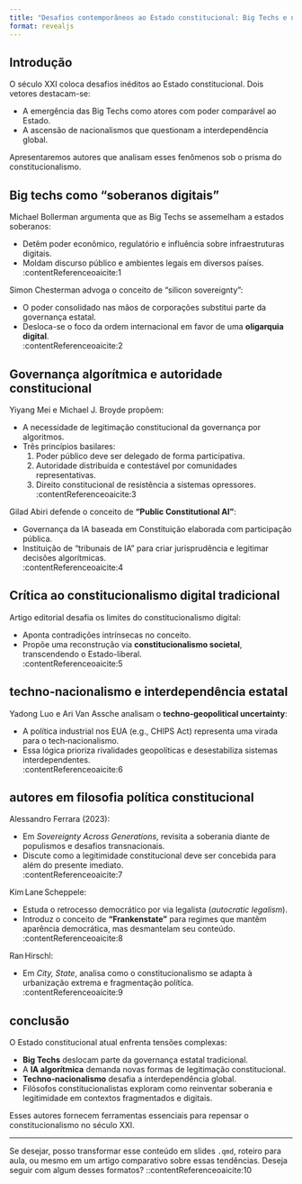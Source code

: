 ```yaml
---
title: "Desafios contemporâneos ao Estado constitucional: Big Techs e nacionalismos"
format: revealjs
---
```


## Introdução

O século XXI coloca desafios inéditos ao Estado constitucional. Dois vetores destacam-se:

- A emergência das Big Techs como atores com poder comparável ao Estado.
- A ascensão de nacionalismos que questionam a interdependência global.

Apresentaremos autores que analisam esses fenômenos sob o prisma do constitucionalismo.

## Big techs como "soberanos digitais"

Michael Bollerman argumenta que as Big Techs se assemelham a estados soberanos:

- Detêm poder econômico, regulatório e influência sobre infraestruturas digitais.
- Moldam discurso público e ambientes legais em diversos países.  
:contentReference[oaicite:1]{index=1}

Simon Chesterman advoga o conceito de “silicon sovereignty”:

- O poder consolidado nas mãos de corporações substitui parte da governança estatal.
- Desloca-se o foco da ordem internacional em favor de uma **oligarquia digital**.  
:contentReference[oaicite:2]{index=2}

## Governança algorítmica e autoridade constitucional

Yiyang Mei e Michael J. Broyde propõem:

- A necessidade de legitimação constitucional da governança por algoritmos.
- Três princípios basilares:
  1. Poder público deve ser delegado de forma participativa.
  2. Autoridade distribuída e contestável por comunidades representativas.
  3. Direito constitucional de resistência a sistemas opressores.  
:contentReference[oaicite:3]{index=3}

Gilad Abiri defende o conceito de **“Public Constitutional AI”**:

- Governança da IA baseada em Constituição elaborada com participação pública.
- Instituição de “tribunais de IA” para criar jurisprudência e legitimar decisões algorítmicas.  
:contentReference[oaicite:4]{index=4}

## Crítica ao constitucionalismo digital tradicional

Artigo editorial desafia os limites do constitucionalismo digital:

- Aponta contradições intrínsecas no conceito.
- Propõe uma reconstrução via **constitucionalismo societal**, transcendendo o Estado-liberal.  
:contentReference[oaicite:5]{index=5}

## techno‑nacionalismo e interdependência estatal

Yadong Luo e Ari Van Assche analisam o **techno‑geopolitical uncertainty**:

- A política industrial nos EUA (e.g., CHIPS Act) representa uma virada para o tech‑nacionalismo.
- Essa lógica prioriza rivalidades geopolíticas e desestabiliza sistemas interdependentes.  
:contentReference[oaicite:6]{index=6}

## autores em filosofia política constitucional

Alessandro Ferrara (2023):

- Em *Sovereignty Across Generations*, revisita a soberania diante de populismos e desafios transnacionais.
- Discute como a legitimidade constitucional deve ser concebida para além do presente imediato.  
:contentReference[oaicite:7]{index=7}

Kim Lane Scheppele:

- Estuda o retrocesso democrático por via legalista (*autocratic legalism*).
- Introduz o conceito de **“Frankenstate”** para regimes que mantêm aparência democrática, mas desmantelam seu conteúdo.  
:contentReference[oaicite:8]{index=8}

Ran Hirschl:

- Em *City, State*, analisa como o constitucionalismo se adapta à urbanização extrema e fragmentação política.  
:contentReference[oaicite:9]{index=9}

## conclusão

O Estado constitucional atual enfrenta tensões complexas:

- **Big Techs** deslocam parte da governança estatal tradicional.
- A **IA algorítmica** demanda novas formas de legitimação constitucional.
- **Techno‑nacionalismo** desafia a interdependência global.
- Filósofos constitucionalistas exploram como reinventar soberania e legitimidade em contextos fragmentados e digitais.

Esses autores fornecem ferramentas essenciais para repensar o constitucionalismo no século XXI.

---

Se desejar, posso transformar esse conteúdo em slides `.qmd`, roteiro para aula, ou mesmo em um artigo comparativo sobre essas tendências. Deseja seguir com algum desses formatos?
::contentReference[oaicite:10]{index=10}
